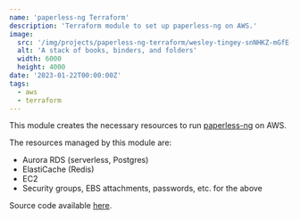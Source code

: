 ```yaml
---
name: 'paperless-ng Terraform'
description: 'Terraform module to set up paperless-ng on AWS.'
image:
  src: '/img/projects/paperless-ng-terraform/wesley-tingey-snNHKZ-mGfE-unsplash.jpg'
  alt: 'A stack of books, binders, and folders'
  width: 6000
  height: 4000
date: '2023-01-22T00:00:00Z'
tags:
  - aws
  - terraform
---
```


This module creates the necessary resources to run [paperless-ng](https://paperless-ng.readthedocs.io/en/latest/index.html) on AWS.

The resources managed by this module are:
- Aurora RDS (serverless, Postgres)
- ElastiCache (Redis)
- EC2
- Security groups, EBS attachments, passwords, etc. for the above

Source code available [here](https://github.com/ryanrishi/paperless-ng-terraform).
